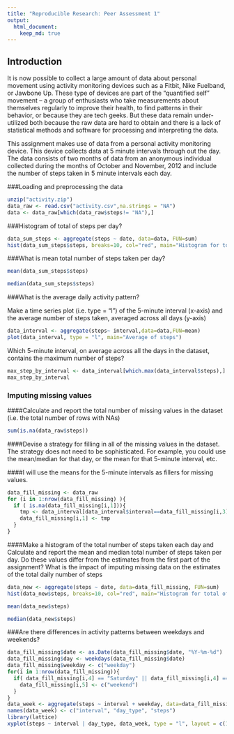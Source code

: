 ```yaml
---
title: "Reproducible Research: Peer Assessment 1"
output: 
  html_document:
    keep_md: true
---
```

## Introduction

It is now possible to collect a large amount of data about personal movement using activity monitoring devices such as a Fitbit, Nike Fuelband, or Jawbone Up. These type of devices are part of the “quantified self” movement – a group of enthusiasts who take measurements about themselves regularly to improve their health, to find patterns in their behavior, or because they are tech geeks. But these data remain under-utilized both because the raw data are hard to obtain and there is a lack of statistical methods and software for processing and interpreting the data.

This assignment makes use of data from a personal activity monitoring device. This device collects data at 5 minute intervals through out the day. The data consists of two months of data from an anonymous individual collected during the months of October and November, 2012 and include the number of steps taken in 5 minute intervals each day.

###Loading and preprocessing the data

```r
unzip("activity.zip")
data_raw <- read.csv("activity.csv",na.strings = "NA")
data <- data_raw[which(data_raw$steps!= "NA"),]
```
###Histogram of total of steps per day?

```r
data_sum_steps <- aggregate(steps ~ date, data=data, FUN=sum)
hist(data_sum_steps$steps, breaks=10, col="red", main="Histogram for total of steps per day", xlab="Total  of steps in a day")
```

###What is mean total number of steps taken per day?
```r
mean(data_sum_steps$steps)
```
```r
median(data_sum_steps$steps)
```

###What is the average daily activity pattern?

Make a time series plot (i.e. type = "l") of the 5-minute interval (x-axis) and the average number of steps taken, averaged across all days (y-axis)

```r
data_interval <- aggregate(steps~ interval,data=data,FUN=mean)
plot(data_interval, type = "l", main="Average of steps")
```


Which 5-minute interval, on average across all the days in the dataset, contains the maximum number of steps?
```r
max_step_by_interval <- data_interval[which.max(data_interval$steps),]
max_step_by_interval
```
### Imputing missing values
####Calculate and report the total number of missing values in the dataset (i.e. the total number of rows with NAs)
```r
sum(is.na(data_raw$steps))
```
####Devise a strategy for filling in all of the missing values in the dataset. The strategy does not need to be sophisticated. For example, you could use the mean/median for that day, or the mean for that 5-minute interval, etc.

####I will use the means for the 5-minute intervals as fillers for missing values.

```r
data_fill_missing <- data_raw
for (i in 1:nrow(data_fill_missing) ){
  if ( is.na(data_fill_missing[i,1])){
    tmp <- data_interval[data_interval$interval==data_fill_missing[i,3],2]
    data_fill_missing[i,1] <- tmp
  }
}
```
####Make a histogram of the total number of steps taken each day and Calculate and report the mean and median total number of steps taken per day. Do these values differ from the estimates from the first part of the assignment? What is the impact of imputing missing data on the estimates of the total daily number of steps
```r
data_new <- aggregate(steps ~ date, data=data_fill_missing, FUN=sum)
hist(data_new$steps, breaks=10, col="red", main="Histogram for total of steps per day", xlab="Total  of steps in a day")
```

```r
mean(data_new$steps)
```

```r
median(data_new$steps)
```

###Are there differences in activity patterns between weekdays and weekends?
```r
data_fill_missing$date <- as.Date(data_fill_missing$date, "%Y-%m-%d")
data_fill_missing$day <- weekdays(data_fill_missing$date)
data_fill_missing$weekday <- c("weekday")
for(i in 1:nrow(data_fill_missing)){
  if( data_fill_missing[i,4] == "Saturday" || data_fill_missing[i,4] ==  "Sunday"){
    data_fill_missing[i,5] <- c("weekend")
  }
}
data_week <- aggregate(steps ~ interval + weekday, data=data_fill_missing, FUN=mean)
names(data_week) <- c("interval", "day_type", "steps")
library(lattice)
xyplot(steps ~ interval | day_type, data_week, type = "l", layout = c(1, 2))
```



